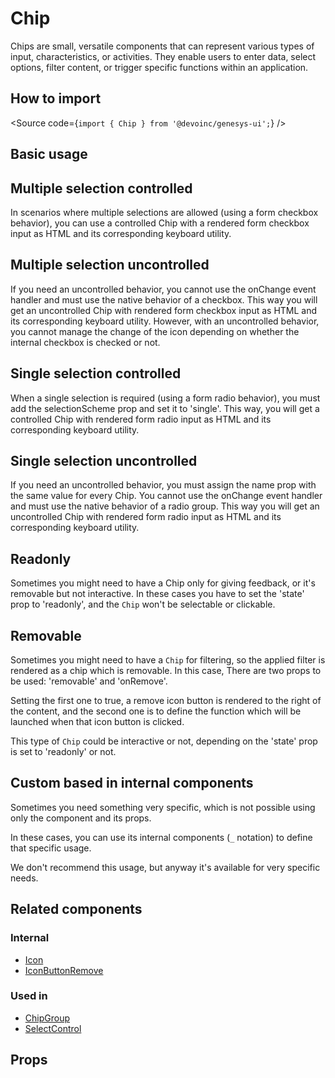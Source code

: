 

<Meta of={Stories} />

# Chip

Chips are small, versatile components that can represent various types of input,
characteristics, or activities. They enable users to enter data, select options,
filter content, or trigger specific functions within an application.

## How to import

<Source code={`import { Chip } from '@devoinc/genesys-ui';`} />

## Basic usage

<Canvas of={Stories.Playground} />

## Multiple selection controlled

In scenarios where multiple selections are allowed (using a form checkbox
behavior), you can use a controlled Chip with a rendered form checkbox input as
HTML and its corresponding keyboard utility.

<Canvas of={Stories.MultipleControlled} />

## Multiple selection uncontrolled

If you need an uncontrolled behavior, you cannot use the onChange event handler
and must use the native behavior of a checkbox.
This way you will get an uncontrolled Chip with rendered form checkbox input as
HTML and its corresponding keyboard utility.
However, with an uncontrolled behavior, you cannot manage the change of the icon
depending on whether the internal checkbox is checked or not.

<Canvas of={Stories.MultipleUncontrolled} />

## Single selection controlled

When a single selection is required (using a form radio behavior), you must add
the selectionScheme prop and set it to 'single'.
This way, you will get a controlled Chip with rendered form radio input as HTML
and its corresponding keyboard utility.

<Canvas of={Stories.SingleControlled} />

## Single selection uncontrolled

If you need an uncontrolled behavior, you must assign the name prop with the
same value for every Chip.
You cannot use the onChange event handler and must use the native behavior of a
radio group.
This way you will get an uncontrolled Chip with rendered form radio input as
HTML and its corresponding keyboard utility.

<Canvas of={Stories.SingleUncontrolled} />

## Readonly

Sometimes you might need to have a Chip only for giving feedback, or it's removable but not interactive. In these cases
you have to set the 'state' prop to 'readonly', and the `Chip` won't be selectable or clickable.

<Canvas of={Stories.Readonly} />

## Removable

Sometimes you might need to have a `Chip` for filtering, so the applied filter is rendered as a chip which is removable.
In this case, There are two props to be used: 'removable' and 'onRemove'.

Setting the first one to true, a remove icon button is rendered to the right of the content, and the second one is
to define the function which will be launched when that icon button is clicked.

This type of `Chip` could be interactive or not, depending on the 'state' prop is set to 'readonly' or not.

<Canvas of={Stories.Removable} />

## Custom based in internal components

Sometimes you need something very specific, which is not possible using only the component and its props.

In these cases, you can use its internal components (`_` notation) to define that specific usage.

We don't recommend this usage, but anyway it's available for very specific needs.

<Canvas of={Stories.Custom} />

## Related components

### Internal

- [Icon](?path=/docs/components-feedback-icon--docs)
- [IconButtonRemove](?path=/docs/components-button-iconbuttonremove--overview)

### Used in

- [ChipGroup](?path=/docs/components-form-chipgroup--docs)
- [SelectControl](?path=/story/components-form-selectcontrol-cases--multiple-basic)

## Props

<ArgTypes of={Stories} />
